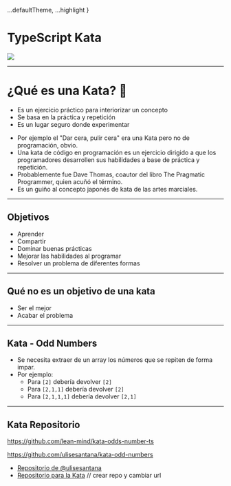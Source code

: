 
  ...defaultTheme,
  ...highlight
}

# TypeScript Kata

<img src={tsLogo}/>

<Logo/>

---

# ¿Qué es una Kata? 🥋

<Appear>

  - Es un ejercicio práctico para interiorizar un concepto
  - Se basa en la práctica y repetición
  - Es un lugar seguro donde experimentar

</Appear>

<Logo/>

<Notes>

  - Por ejemplo el "Dar cera, pulir cera" era una Kata pero no de programación, obvio.
  - Una kata de código en programación es un ejercicio dirigido a que los programadores desarrollen sus habilidades a base de práctica y repetición.
  - Probablemente fue Dave Thomas, coautor del libro The Pragmatic Programmer, quien acuñó el término.
  - Es un guiño al concepto japonés de kata de las artes marciales.

</Notes>

---

## Objetivos

<Appear>

  - Aprender
  - Compartir
  - Dominar buenas prácticas
  - Mejorar las habilidades al programar
  - Resolver un problema de diferentes formas

</Appear>

<Logo/>

---

## Qué no es un objetivo de una kata

<Appear>

  - Ser el mejor
  - Acabar el problema

</Appear>

<Logo/>

---
## Kata - Odd Numbers

<Appear>

  - Se necesita extraer de un array los números que se repiten de forma impar.
  - Por ejemplo:
    - Para `[2]` debería devolver `[2]`
    - Para `[2,1,1]` debería devolver `[2]`
    - Para `[2,1,1,1]` debería devolver `[2,1]`

</Appear>


---

## Kata Repositorio

https://github.com/lean-mind/kata-odds-number-ts

https://github.com/ulisesantana/kata-odd-numbers

<Notes>

  - [Repositorio de @ulisesantana](https://github.com/ulisesantana/kata-odd-numbers)
  - [Repositorio para la Kata](https://github.com/lean-mind/kata-odds-number-ts) // crear repo y cambiar url

</Notes>



<Logo/>
